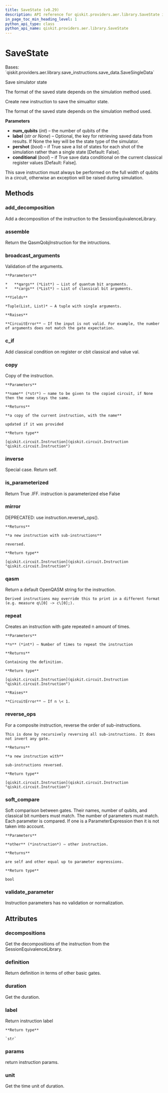 ```yaml
---
title: SaveState (v0.29)
description: API reference for qiskit.providers.aer.library.SaveState in qiskit v0.29
in_page_toc_min_heading_level: 1
python_api_type: class
python_api_name: qiskit.providers.aer.library.SaveState
---
```


# SaveState

<Class id="qiskit.providers.aer.library.SaveState" isDedicatedPage={true} github="https://github.com/qiskit/qiskit-aer/tree/stable/0.8/qiskit/providers/aer/library/save_instructions/save_state.py" signature="SaveState(num_qubits, label=None, pershot=False, conditional=False)" modifiers="class">
  Bases: `qiskit.providers.aer.library.save_instructions.save_data.SaveSingleData`

  Save simulator state

  The format of the saved state depends on the simulation method used.

  Create new instruction to save the simualtor state.

  The format of the saved state depends on the simulation method used.

  **Parameters**

  *   **num\_qubits** (*int*) – the number of qubits of the
  *   **label** (*str or None*) – Optional, the key for retrieving saved data from results. If None the key will be the state type of the simulator.
  *   **pershot** (*bool*) – if True save a list of states for each shot of the simulation rather than a single state \[Default: False].
  *   **conditional** (*bool*) – if True save data conditional on the current classical register values \[Default: False].

  <Admonition title="Note" type="note">
    This save instruction must always be performed on the full width of qubits in a circuit, otherwise an exception will be raised during simulation.
  </Admonition>

  ## Methods

  <span id="qiskit-providers-aer-library-savestate-add-decomposition" />

  ### add\_decomposition

  <Function id="qiskit.providers.aer.library.SaveState.add_decomposition" signature="SaveState.add_decomposition(decomposition)">
    Add a decomposition of the instruction to the SessionEquivalenceLibrary.
  </Function>

  <span id="qiskit-providers-aer-library-savestate-assemble" />

  ### assemble

  <Function id="qiskit.providers.aer.library.SaveState.assemble" signature="SaveState.assemble()">
    Return the QasmQobjInstruction for the intructions.
  </Function>

  <span id="qiskit-providers-aer-library-savestate-broadcast-arguments" />

  ### broadcast\_arguments

  <Function id="qiskit.providers.aer.library.SaveState.broadcast_arguments" signature="SaveState.broadcast_arguments(qargs, cargs)">
    Validation of the arguments.

    **Parameters**

    *   **qargs** (*List*) – List of quantum bit arguments.
    *   **cargs** (*List*) – List of classical bit arguments.

    **Yields**

    *Tuple(List, List)* – A tuple with single arguments.

    **Raises**

    **CircuitError** – If the input is not valid. For example, the number of arguments does not match the gate expectation.
  </Function>

  <span id="qiskit-providers-aer-library-savestate-c-if" />

  ### c\_if

  <Function id="qiskit.providers.aer.library.SaveState.c_if" signature="SaveState.c_if(classical, val)">
    Add classical condition on register or cbit classical and value val.
  </Function>

  <span id="qiskit-providers-aer-library-savestate-copy" />

  ### copy

  <Function id="qiskit.providers.aer.library.SaveState.copy" signature="SaveState.copy(name=None)">
    Copy of the instruction.

    **Parameters**

    **name** (*str*) – name to be given to the copied circuit, if None then the name stays the same.

    **Returns**

    **a copy of the current instruction, with the name**

    updated if it was provided

    **Return type**

    [qiskit.circuit.Instruction](qiskit.circuit.Instruction "qiskit.circuit.Instruction")
  </Function>

  <span id="qiskit-providers-aer-library-savestate-inverse" />

  ### inverse

  <Function id="qiskit.providers.aer.library.SaveState.inverse" signature="SaveState.inverse()">
    Special case. Return self.
  </Function>

  <span id="qiskit-providers-aer-library-savestate-is-parameterized" />

  ### is\_parameterized

  <Function id="qiskit.providers.aer.library.SaveState.is_parameterized" signature="SaveState.is_parameterized()">
    Return True .IFF. instruction is parameterized else False
  </Function>

  <span id="qiskit-providers-aer-library-savestate-mirror" />

  ### mirror

  <Function id="qiskit.providers.aer.library.SaveState.mirror" signature="SaveState.mirror()">
    DEPRECATED: use instruction.reverse\_ops().

    **Returns**

    **a new instruction with sub-instructions**

    reversed.

    **Return type**

    [qiskit.circuit.Instruction](qiskit.circuit.Instruction "qiskit.circuit.Instruction")
  </Function>

  <span id="qiskit-providers-aer-library-savestate-qasm" />

  ### qasm

  <Function id="qiskit.providers.aer.library.SaveState.qasm" signature="SaveState.qasm()">
    Return a default OpenQASM string for the instruction.

    Derived instructions may override this to print in a different format (e.g. measure q\[0] -> c\[0];).
  </Function>

  <span id="qiskit-providers-aer-library-savestate-repeat" />

  ### repeat

  <Function id="qiskit.providers.aer.library.SaveState.repeat" signature="SaveState.repeat(n)">
    Creates an instruction with gate repeated n amount of times.

    **Parameters**

    **n** (*int*) – Number of times to repeat the instruction

    **Returns**

    Containing the definition.

    **Return type**

    [qiskit.circuit.Instruction](qiskit.circuit.Instruction "qiskit.circuit.Instruction")

    **Raises**

    **CircuitError** – If n \< 1.
  </Function>

  <span id="qiskit-providers-aer-library-savestate-reverse-ops" />

  ### reverse\_ops

  <Function id="qiskit.providers.aer.library.SaveState.reverse_ops" signature="SaveState.reverse_ops()">
    For a composite instruction, reverse the order of sub-instructions.

    This is done by recursively reversing all sub-instructions. It does not invert any gate.

    **Returns**

    **a new instruction with**

    sub-instructions reversed.

    **Return type**

    [qiskit.circuit.Instruction](qiskit.circuit.Instruction "qiskit.circuit.Instruction")
  </Function>

  <span id="qiskit-providers-aer-library-savestate-soft-compare" />

  ### soft\_compare

  <Function id="qiskit.providers.aer.library.SaveState.soft_compare" signature="SaveState.soft_compare(other)">
    Soft comparison between gates. Their names, number of qubits, and classical bit numbers must match. The number of parameters must match. Each parameter is compared. If one is a ParameterExpression then it is not taken into account.

    **Parameters**

    **other** (*instruction*) – other instruction.

    **Returns**

    are self and other equal up to parameter expressions.

    **Return type**

    bool
  </Function>

  <span id="qiskit-providers-aer-library-savestate-validate-parameter" />

  ### validate\_parameter

  <Function id="qiskit.providers.aer.library.SaveState.validate_parameter" signature="SaveState.validate_parameter(parameter)">
    Instruction parameters has no validation or normalization.
  </Function>

  ## Attributes

  ### decompositions

  <Attribute id="qiskit.providers.aer.library.SaveState.decompositions">
    Get the decompositions of the instruction from the SessionEquivalenceLibrary.
  </Attribute>

  ### definition

  <Attribute id="qiskit.providers.aer.library.SaveState.definition">
    Return definition in terms of other basic gates.
  </Attribute>

  ### duration

  <Attribute id="qiskit.providers.aer.library.SaveState.duration">
    Get the duration.
  </Attribute>

  ### label

  <Attribute id="qiskit.providers.aer.library.SaveState.label">
    Return instruction label

    **Return type**

    `str`
  </Attribute>

  ### params

  <Attribute id="qiskit.providers.aer.library.SaveState.params">
    return instruction params.
  </Attribute>

  ### unit

  <Attribute id="qiskit.providers.aer.library.SaveState.unit">
    Get the time unit of duration.
  </Attribute>
</Class>

